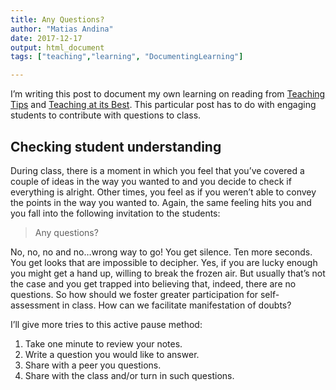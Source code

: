 ```yaml
---
title: Any Questions?
author: "Matias Andina"
date: 2017-12-17
output: html_document
tags: ["teaching","learning", "DocumentingLearning"]

---
```


I'm writing this post to document my own learning on reading from [Teaching Tips](https://books.google.com/books/about/McKeachie_s_Teaching_Tips_Strategies_Res.html?id=v_0zqB13lW8C) and [Teaching at its Best](https://books.google.com/books/about/Teaching_at_Its_Best.html?id=NC5P8z-u-H0C). This particular post has to do with engaging students to contribute with questions to class. 


## Checking student understanding 

During class, there is a moment in which you feel that you've covered a couple of ideas in the way you wanted to and you decide to check if everything is alright. Other times, you feel as if you weren't able to convey the points in the way you wanted to. Again, the same feeling hits you and you fall into the following invitation to the students:

> Any questions?

No, no, no and no...wrong way to go! You get silence. Ten more seconds. You get looks that are impossible to decipher. Yes, if you are lucky enough you might get a hand up, willing to break the frozen air. But usually that's not the case and you get trapped into believing that, indeed, there are no questions. So how should we foster greater participation for self-assessment in class. How can we facilitate manifestation of doubts?

I'll give more tries to this active pause method:

1. Take one minute to review your notes.
1. Write a question you would like to answer.
1. Share with a peer you questions.
1. Share with the class and/or turn in such questions.


